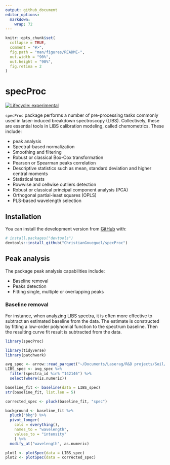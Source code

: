 ```yaml
---
output: github_document
editor_options: 
  markdown: 
    wrap: 72
---
```


<!-- README.md is generated from README.Rmd. Please edit that file -->

```r
knitr::opts_chunk$set(
  collapse = TRUE,
  comment = "#>",
  fig.path = "man/figures/README-",
  out.width = "90%",
  out.height = "90%",
  fig.retina = 2
)
```

# specProc

<!-- badges: start -->

[![Lifecycle: experimental](https://img.shields.io/badge/lifecycle-experimental-orange.svg)](https://lifecycle.r-lib.org/articles/stages.html#experimental)
<!-- badges: end -->

`specProc` package performs a number of pre-processing tasks commonly used in laser-induced breakdown spectroscopy (LIBS). Collectively, these are essential tools in LIBS calibration modeling, called chemometrics. These include:

-   peak analysis
-   Spectral-based normalization 
-   Smoothing and filtering
-   Robust or classical Box-Cox transformation 
-   Pearson or Spearman peaks correlation
-   Descriptive statistics such as mean, standard deviation and higher
    central moments 
-   Statistical tests
-   Rowwise and cellwise outliers detection
-   Robust or classical principal component analysis (PCA)
-   Orthogonal partial-least squares (OPLS)
-   PLS-based wavelength selection


## Installation

You can install the development version from
[GitHub](https://github.com/) with:

``` r
# install.packages("devtools")
devtools::install_github("ChristianGoueguel/specProc")
```

## Peak analysis

The package peak analysis capabilities include:

-   Baseline removal
-   Peaks detection
-   Fitting single, multiple or overlapping peaks

### Baseline removal

For instance, when analyzing LIBS spectra, it is often more effective to subtract an estimated baseline from the data. The estimate is constructed by fitting a low-order polynomial function to the spectrum baseline. Then the resulting curve fit result is subtracted from the data.

```r
library(specProc)
```

```r
library(tidyverse)
library(patchwork)
```

```r
avg_spec <- arrow::read_parquet("~/Documents/Laserag/R&D projects/Soil/Eurofins/SOC/processed data/avg_spec")
LIBS_spec <- avg_spec %>%
  filter(spectra_id %in% "142146") %>%
  select(where(is.numeric))
```

```r
baseline_fit <- baseline(data = LIBS_spec)
str(baseline_fit, list.len = 5)  
```

```r
corrected_spec <- pluck(baseline_fit, "spec")
```

```r
background <- baseline_fit %>%
  pluck("bkg") %>%
  pivot_longer(
    cols = everything(), 
    names_to = "wavelength",
    values_to = "intensity"
    ) %>%
  modify_at("wavelength", as.numeric)
```

```r
plot1 <- plotSpec(data = LIBS_spec)
plot2 <- plotSpec(data = corrected_spec)
```




